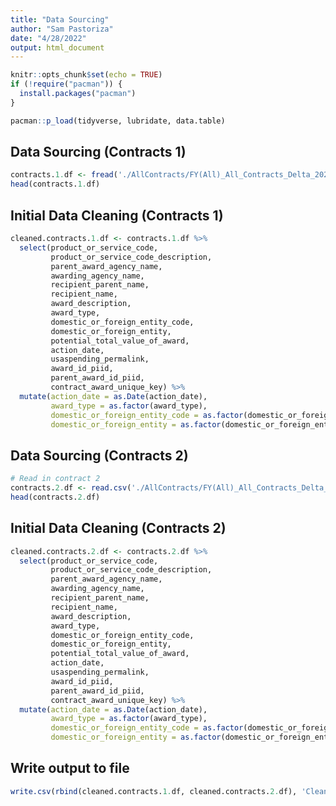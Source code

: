 ```yaml
---
title: "Data Sourcing"
author: "Sam Pastoriza"
date: "4/28/2022"
output: html_document
---
```


```r
knitr::opts_chunk$set(echo = TRUE)
if (!require("pacman")) {
  install.packages("pacman")
}

pacman::p_load(tidyverse, lubridate, data.table)
```

## Data Sourcing (Contracts 1)

```r
contracts.1.df <- fread('./AllContracts/FY(All)_All_Contracts_Delta_20220408_1.csv', header = TRUE)
head(contracts.1.df)
```

## Initial Data Cleaning (Contracts 1)
```r
cleaned.contracts.1.df <- contracts.1.df %>%
  select(product_or_service_code, 
         product_or_service_code_description, 
         parent_award_agency_name,
         awarding_agency_name, 
         recipient_parent_name, 
         recipient_name, 
         award_description, 
         award_type,
         domestic_or_foreign_entity_code,
         domestic_or_foreign_entity,
         potential_total_value_of_award,
         action_date,
         usaspending_permalink,
         award_id_piid,
         parent_award_id_piid,
         contract_award_unique_key) %>%
  mutate(action_date = as.Date(action_date),
         award_type = as.factor(award_type),
         domestic_or_foreign_entity_code = as.factor(domestic_or_foreign_entity_code),
         domestic_or_foreign_entity = as.factor(domestic_or_foreign_entity))
```


## Data Sourcing (Contracts 2)

```r
# Read in contract 2
contracts.2.df <- read.csv('./AllContracts/FY(All)_All_Contracts_Delta_20220408_2.csv')
head(contracts.2.df)
```

## Initial Data Cleaning (Contracts 2)
```r
cleaned.contracts.2.df <- contracts.2.df %>%
  select(product_or_service_code, 
         product_or_service_code_description, 
         parent_award_agency_name,
         awarding_agency_name, 
         recipient_parent_name, 
         recipient_name, 
         award_description, 
         award_type,
         domestic_or_foreign_entity_code,
         domestic_or_foreign_entity,
         potential_total_value_of_award,
         action_date,
         usaspending_permalink,
         award_id_piid,
         parent_award_id_piid,
         contract_award_unique_key) %>%
  mutate(action_date = as.Date(action_date),
         award_type = as.factor(award_type),
         domestic_or_foreign_entity_code = as.factor(domestic_or_foreign_entity_code),
         domestic_or_foreign_entity = as.factor(domestic_or_foreign_entity))
```

## Write output to file

```r
write.csv(rbind(cleaned.contracts.1.df, cleaned.contracts.2.df), 'CleanedContracts/cleaned_contracts.csv', row.names = FALSE)
```